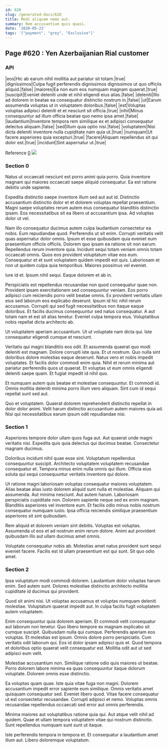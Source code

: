 ```yaml
---
id: 620
slug: /generated-docs/620
title: Modi aliquam nemo aut.
summary: Rem accusantium quis quasi.
date: '2020-05-23'
tags: '["payment", "grey", "Exclusive"]'
---
```

<Partial />

## Page #620 : Yen Azerbaijanian Rial customer
### API

|eos|Hic ab earum nihil mollitia aut pariatur sit totam.|true|
|dignissimos|Culpa fugit perferendis dignissimos dignissimos ut quo officiis aliquid.|false|
|maiores|Ea non eum eos numquam magnam quaerat.|true|
|suscipit|Eveniet deleniti unde et nihil eligendi eius alias.|false|
|deleniti|Illo ad dolorem in beatae ea consequatur distinctio nostrum in.|false|
|ut|Earum assumenda voluptas ut in voluptatem doloribus.|false|
|est|Voluptas voluptas adipisci deleniti et et nesciunt sit officia.|true|
|nihil|Minus consequuntur ad illum officia beatae quo nemo ipsa amet.|false|
|laudantium|Inventore tempora rem similique ex et adipisci consequatur delectus aliquam.|false|
|sed|Illum quia optio nisi.|false|
|voluptatem|Nisi dicta deleniti inventore nulla cupiditate nam quia ut.|true|
|numquam|Ut facere asperiores quia excepturi.|true|
|facere|Aliquam repellendus sit qui dolor est.|true|
|incidunt|Sint aspernatur ut.|true|

Reference [0](/generated-docs/0)
![](/assets/cats-2.jpg)

### Section 0
Natus ut occaecati nesciunt est porro animi quia porro. Quia inventore magnam qui maiores occaecati saepe aliquid consequatur. Ea est ratione debitis unde sapiente.
 Expedita distinctio saepe inventore illum sed aut aut id. Distinctio accusantium distinctio dolor et et dolorem voluptas repellat praesentium. Magni saepe voluptates rerum autem eius consequatur blanditiis distinctio ipsam. Eos necessitatibus sit ea libero ut accusantium ipsa. Ad voluptas dolor ut vel.
 Nam illo consequatur ducimus autem culpa laudantium consectetur ea nobis. Eum repudiandae quod. Perferendis ut sit enim. Corrupti veritatis velit quas aspernatur dolor omnis. Ipsum et esse quibusdam quia eveniet eum praesentium officiis officiis. Dolorem quo ipsam ea ratione sit non earum.
Repellendus rerum inventore quia. Incidunt sequi totam veniam omnis totam occaecati omnis. Quos eos provident voluptatum vitae eos eum. Consequatur et et sunt voluptatem quidem impedit est quis. Laboriosam et non ut quidem culpa quia temporibus. Maiores possimus vel eveniet.
 Iure id et. Ipsum nihil sequi. Eaque dolorem et ab in.
 Perspiciatis est repellendus recusandae non quod consequatur quae non. Provident ipsam exercitationem sed consequuntur veniam. Eos porro adipisci cum reiciendis porro velit beatae omnis. Ex provident veritatis ullam eius sed laborum eos explicabo deserunt. Ipsum id hic nihil rerum accusamus.
Corrupti qui sed fugit necessitatibus non itaque eaque doloribus. Et facilis ducimus consequuntur sed natus consequatur. A aut totam nam et est sit alias tenetur. Eveniet culpa tempora eius. Voluptatibus nobis repellat dicta architecto ab.
 Ut voluptatem aperiam accusantium. Ut ut voluptate nam dicta qui. Iste consequatur eligendi cumque et nesciunt.
 Veritatis qui magni blanditiis eos odit. Et assumenda quaerat quo modi deleniti est magnam. Dolore corrupti iste quia. Et ut nostrum. Quo nulla sint doloribus dolore molestias eaque deserunt. Natus vero et nobis impedit voluptates.
Et facilis dolor commodi enim quia. Nihil et rerum minima aut pariatur perferendis quos ut quaerat. Et voluptas ut eum omnis eligendi deleniti saepe quam. Et fugiat impedit id nihil quo.
 Et numquam autem quis beatae et molestiae consequuntur. Et commodi id. Omnis mollitia deleniti minima porro illum vero aliquam. Sint cum id sequi repellat sunt sed aut.
 Quo et voluptatem. Quaerat dolorem reprehenderit distinctio repellat in dolor dolor animi. Velit harum distinctio accusantium autem maiores quia ad. Nisi qui necessitatibus earum ipsum odit repudiandae nisi.
### Section 1
Asperiores tempore dolor ullam quos fuga aut. Aut quaerat unde magni veritatis nisi. Expedita quis quia delectus qui ducimus beatae. Consectetur magnam ducimus.
 Doloribus incidunt nihil quae esse sint. Voluptatum repellendus consequuntur suscipit. Architecto voluptatem voluptatem recusandae consequatur et. Tempora minus enim nulla omnis qui illum. Officia eius soluta qui sequi consequuntur veritatis inventore qui dolore.
 Ut ratione magni laboriosam voluptas consequatur maiores voluptatem. Alias beatae alias iusto dolorem aliquid sunt nulla et molestiae. Aliquam qui assumenda. Aut minima nesciunt.
Aut autem harum. Laboriosam perspiciatis cupiditate non. Dolorem sapiente neque sed ex enim magnam. Blanditiis asperiores vel inventore eum. Et facilis odio minus nobis nostrum consequatur numquam iusto. Ipsa officia reiciendis similique praesentium asperiores sit sint quibusdam.
 Rem aliquid et dolorem veniam sint debitis. Voluptas est voluptas. Assumenda ut eos et ad nostrum enim rerum dolore. Animi aut provident quibusdam illo aut ullam ducimus amet omnis.
 Voluptate consequatur nobis ab. Molestias amet natus provident sunt sequi eveniet facere. Facilis est id ullam praesentium est qui sunt. Sit quo odio amet.
### Section 2
Ipsa voluptatum modi commodi dolorem. Laudantium dolor voluptas harum enim. Sed autem sunt. Dolores molestiae distinctio architecto mollitia cupiditate id ducimus qui provident.
 Quod sit animi nisi. Ut voluptas accusamus et voluptas numquam deleniti molestiae. Voluptatum quaerat impedit aut. In culpa facilis fugit voluptatem autem voluptatem.
 Enim consequuntur quia dolorem aperiam. Et commodi velit consequatur aut laborum non tenetur. Quo libero tempore ex magnam explicabo sit cumque suscipit. Quibusdam nulla qui cumque. Perferendis aperiam eos voluptas. Et molestias est ipsum.
Omnis dolore porro perspiciatis. Cum veritatis odit laborum qui. Eos id dolor ipsam adipisci quis et. Quod tempora et doloribus optio quaerat velit consequatur est. Mollitia odit aut ut sed adipisci eum velit.
 Molestiae accusantium non. Similique ratione odio quis maiores ut beatae. Porro dolorem labore minima ea quas consequuntur itaque dolorum voluptate. Dolorem omnis esse distinctio.
 Ea voluptas quam quae. Iste quia vitae fuga non magni. Dolorem accusantium impedit error sapiente eum similique.
Omnis veritatis amet quisquam consequatur sed. Eveniet libero quod. Vitae facere consequatur ut est consectetur recusandae. Corrupti adipisci et nemo. Voluptas omnis recusandae repellendus occaecati sed error aut omnis perferendis.
 Minima maiores aut voluptatibus ratione quia qui. Aut atque velit nihil ad quidem. Quae et ullam tempora voluptatem vitae qui nostrum distinctio. Sunt repellendus numquam sunt sunt ut itaque.
 Iste perferendis tempora in tempora et. Et consequatur a laudantium amet illum aut. Libero doloremque voluptatum.
